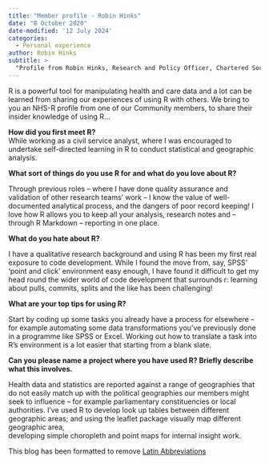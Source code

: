 ```yaml
---
title: "Member profile - Robin Hinks"
date: "8 October 2020"
date-modified: '12 July 2024'
categories:
  - Personal experience
author: Robin Hinks
subtitle: >
  "Profile from Robin Hinks, Research and Policy Officer, Chartered Society of Physiotherapy"
---
```


R is a powerful tool for manipulating health and care data and a lot can be learned from sharing our experiences of using R with others. We bring to you an NHS-R profile from one of our Community members, to share their insider knowledge of using R…

**How did you first meet R?**\
While working as a civil service analyst, where I was encouraged to undertake self-directed learning in R to conduct statistical and geographic analysis.\

**What sort of things do you use R for** **and what do you love about R?**\

Through previous roles – where I have done quality assurance and validation of other research teams' work – I know the value of well-documented analytical process, and the dangers of poor record keeping! I love how R allows you to keep all your analysis, research notes and – through R Markdown – reporting in one place.\

**What do you hate about R?**\

I have a qualitative research background and using R has been my first real exposure to code development. While I found the move from, say, SPSS' ‘point and click' environment easy enough, I have found it difficult to get my head round the wider world of code development that surrounds r: learning about pulls, commits, splits and the like has been challenging!\

**What are your top tips for using R?**\

Start by coding up some tasks you already have a process for elsewhere – for example automating some data transformations you've previously done in a programme like SPSS or Excel. Working out how to translate a task into R's environment is a lot easier that starting from a blank slate.\

**Can you please name a project where you have used R? Briefly describe what this involves.**\

Health data and statistics are reported against a range of geographies that do not easily match up with the political geographies our members might seek to influence – for example parliamentary constituencies or local authorities. I've used R to develop look up tables between different geographic areas; and using the leaflet package visually map different geographic area,\
developing simple choropleth and point maps for internal insight work.

This blog has been formatted to remove [Latin Abbreviations](https://nhsrway.nhsrcommunity.com/style-guides.html#avoid-latin-abbreviation)
